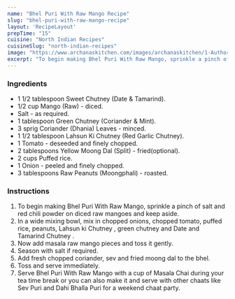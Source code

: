 ---
name: "Bhel Puri With Raw Mango Recipe"
slug: "bhel-puri-with-raw-mango-recipe"
layout: 'RecipeLayout'
prepTime: "15"
cuisine: "North Indian Recipes"
cuisineSlug: "north-indian-recipes"
image: "https://www.archanaskitchen.com/images/archanaskitchen/1-Author/Lubna_Karim/Bhel_Puri_with_Raw_Mango_1600.jpg"
excerpt: "To begin making Bhel Puri With Raw Mango, sprinkle a pinch of salt and red chili powder on diced raw mangoes and keep aside"
---

### Ingredients

- 1 1/2 tablespoon Sweet Chutney (Date & Tamarind).
- 1/2 cup Mango (Raw) - diced.
- Salt - as required.
- 1 tablespoon Green Chutney (Coriander & Mint).
- 3 sprig Coriander (Dhania) Leaves - minced.
- 1 1/2 tablespoon Lahsun Ki Chutney (Red Garlic Chutney).
- 1 Tomato - deseeded and finely chopped.
- 2 tablespoons Yellow Moong Dal (Split) - fried(optional).
- 2 cups Puffed rice.
- 1 Onion - peeled and finely chopped.
- 3 tablespoons Raw Peanuts (Moongphali) - roasted.

### Instructions

1. To begin making Bhel Puri With Raw Mango, sprinkle a pinch of salt and red chili powder on diced raw mangoes and keep aside.
1. In a wide mixing bowl, mix in chopped onions, chopped tomato, puffed rice, peanuts, Lahsun ki Chutney , green chutney and Date and Tamarind Chutney .
1. Now add masala raw mango pieces and toss it gently.
1. Season with salt if required.
1. Add fresh chopped coriander, sev and fried moong dal to the bhel.
1. Toss and serve immediately.
1. Serve Bhel Puri With Raw Mango with a cup of Masala Chai  during your tea time break or you can also make it and serve with other chaats like Sev Puri and Dahi Bhalla Puri for a weekend chaat party.
